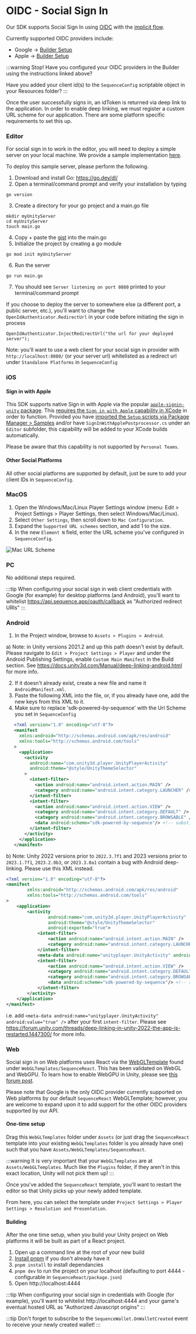 # OIDC - Social Sign In 

Our SDK supports Social Sign In using [OIDC](https://openid.net/developers/how-connect-works/) with the [implicit flow](https://auth0.com/docs/authenticate/login/oidc-conformant-authentication/oidc-adoption-implicit-flow).

Currently supported OIDC providers include:
- Google -> [Builder Setup](/solutions/builder/embedded-wallet/google-configuration)
- Apple -> [Builder Setup](/solutions/builder/embedded-wallet/apple-configuration)

:::warning
Stop! Have you configured your OIDC providers in the Builder using the instructions linked above?

Have you added your client id(s) to the `SequenceConfig` scriptable object in your Resources folder?
:::

Once the user successfully signs in, an idToken is returned via deep link to the application.
In order to enable deep linking, we must register a custom URL scheme for our application. There are some platform specific requirements to set this up.

### Editor

For social sign in to work in the editor, you will need to deploy a simple server on your local machine. We provide a sample implementation [here](https://gist.github.com/BellringerQuinn/d012cd29eb9e756fe3555d4d03b001b2).

To deploy this sample server, please perform the following.

1. Download and install Go: https://go.dev/dl/
2. Open a terminal/command prompt and verify your installation by typing

```
go version
```

3. Create a directory for your go project and a main.go file

```
mkdir myUnityServer
cd myUnityServer
touch main.go
```

4. Copy + paste the [gist](https://gist.github.com/BellringerQuinn/d012cd29eb9e756fe3555d4d03b001b2) into the main.go
5. Initialize the project by creating a go module

```
go mod init myUnityServer
```

6. Run the server

```
go run main.go
```

7. You should see `Server listening on port 8080` printed to your terminal/command prompt

If you choose to deploy the server to somewhere else (a different port, a public server, etc.), you'll want to change the `OpenIdAuthenticator.RedirectUrl` in your code before initiating the sign in process

```
OpenIdAuthenticator.InjectRedirectUrl("the url for your deployed server");
```

Note: you'll want to use a web client for your social sign in provider with `http://localhost:8080/` (or your server url) whitelisted as a redirect url under `Standalone Platforms` in `SequenceConfig`

### iOS

#### Sign in with Apple

This SDK supports native Sign in with Apple via the popular [`apple-signin-unity` package](https://github.com/lupidan/apple-signin-unity). This [requires the `Sign in with Apple` capability in XCode](https://developer.apple.com/documentation/xcode/configuring-sign-in-with-apple#Add-the-Sign-in-with-Apple-capability-to-your-app) in order to function. Provided you have [imported the `Setup` scripts via Package Manager > Samples](https://docs.sequence.xyz/sdk/unity/installation#package-manager---recommended) and/or have `SignInWithApplePostprocessor.cs` under an `Editor` subfolder, this capability will be added to your XCode builds automatically.

Please be aware that this capability is not supported by `Personal Teams`.

#### Other Social Platforms

All other social platforms are supported by default, just be sure to add your client IDs in `SequenceConfig`.

### MacOS

1. Open the Windows/Mac/Linux Player Settings window (menu: Edit > Project Settings > Player Settings, then select Windows/Mac/Linux).
2. Select `Other Settings`, then scroll down to `Mac Configuration`.
3. Expand the `Supported URL schemes` section, and add 1 to the size.
4. In the new `Element N` field, enter the URL scheme you've configured in `SequenceConfig`.

![Mac URL Scheme](/img/unity/unity-url-scheme-mac.png)

### PC

No additional steps required.

:::tip
When configuring your social sign in web client credentials with Google (for example) for desktop platforms (and Android), you'll want to whitelist https://api.sequence.app/oauth/callback as "Authorized redirect URIs"
:::

### Android

1. In the Project window, browse to `Assets > Plugins > Android`.

a) Note: in Unity versions 2021.2 and up this path doesn't exist by default. Please navigate to `Edit > Project Settings > Player` and under the Android Publishing Settings, enable `Custom Main Manifest` in the Build section. See https://docs.unity3d.com/Manual/deep-linking-android.html for more info.

2. If it doesn't already exist, create a new file and name it `AndroidManifest.xml`.
3. Paste the following XML into the file, or, if you already have one, add the new keys from this XML to it.
4. Make sure to replace 'sdk-powered-by-sequence' with the Url Scheme you set in `SequenceConfig`

```xml
   <?xml version="1.0" encoding="utf-8"?>
   <manifest
     xmlns:android="http://schemas.android.com/apk/res/android"
     xmlns:tools="http://schemas.android.com/tools"
   >
     <application>
       <activity
         android:name="com.unity3d.player.UnityPlayerActivity"
         android:theme="@style/UnityThemeSelector"
       >
         <intent-filter>
           <action android:name="android.intent.action.MAIN" />
           <category android:name="android.intent.category.LAUNCHER" />
         </intent-filter>
         <intent-filter>
           <action android:name="android.intent.action.VIEW" />
           <category android:name="android.intent.category.DEFAULT" />
           <category android:name="android.intent.category.BROWSABLE" />
           <data android:scheme="sdk-powered-by-sequence"/> <!-- substitute 'sdk-powered-by-sequence' with the Url Scheme you set in `SequenceConfig` -->
         </intent-filter>
       </activity>
     </application>
   </manifest>
```

b) Note: Unity 2022 versions prior to `2022.3.7f1` and 2023 versions prior to `2023.1.7f1`, `2023.2.0b3`, or `2023.3.0a1` contain a bug with Android deep-linking. Please use this XML instead.

```xml
<?xml version="1.0" encoding="utf-8"?>
<manifest
        xmlns:android="http://schemas.android.com/apk/res/android"
        xmlns:tools="http://schemas.android.com/tools"
>
    <application>
        <activity
                android:name="com.unity3d.player.UnityPlayerActivity"
                android:theme="@style/UnityThemeSelector"
                android:exported="true">
            <intent-filter>
                <action android:name="android.intent.action.MAIN" />
                <category android:name="android.intent.category.LAUNCHER" />
            </intent-filter>
            <meta-data android:name="unityplayer.UnityActivity" android:value="true" />
            <intent-filter>
                <action android:name="android.intent.action.VIEW" />
                <category android:name="android.intent.category.DEFAULT" />
                <category android:name="android.intent.category.BROWSABLE" />
                <data android:scheme="sdk-powered-by-sequence"/> <!-- substitute 'sdk-powered-by-sequence' with the Url Scheme you set in `SequenceConfig` -->
            </intent-filter>
        </activity>
    </application>
</manifest>
```

i.e. add `<meta-data android:name="unityplayer.UnityActivity" android:value="true" />` after your first `intent-filter`. Please see https://forum.unity.com/threads/deep-linking-in-unity-2022-the-app-is-restarted.1447300/ for more info.

### Web

Social sign in on Web platforms uses React via the [WebGLTemplate](https://docs.unity3d.com/Manual/webgl-templates.html) found under `WebGLTemplates/SequenceReact`. This has been validated on WebGL and WebGPU. To learn how to enable WebGPU in Unity, please see [this forum post](https://forum.unity.com/threads/early-access-to-the-new-webgpu-backend-in-unity-2023-3.1516621/).


Please note that Google is the only OIDC provider currently supported on Web platforms by our default `SequenceReact` WebGLTemplate; however, you are welcome to expand upon it to add support for the other OIDC providers supported by our API.


#### One-time setup

Drag this `WebGLTemplates` folder under `Assets` (or just drag the `SequenceReact` template into your existing `WebGLTemplates` folder is you already have one) such that you have `Assets/WebGLTemplates/SequenceReact`.

:::warning
It is very important that your `WebGLTemplates` are at `Assets/WebGLTemplates`. Much like the `Plugins` folder, if they aren't in this exact location, Unity will not pick them up!
:::

Once you've added the `SequenceReact` template, you'll want to restart the editor so that Unity picks up your newly added template.

From here, you can select the template under `Project Settings > Player Settings > Resolution and Presentation`.

#### Building

After the one time setup, when you build your Unity project on Web platforms it will be built as part of a React project.

1. Open up a command line at the root of your new build
2. [Install pnpm](https://pnpm.io/installation) if you don't already have it
3. `pnpm install` to install dependancies
4. `pnpm dev` to run the project on your localhost (defaulting to port 4444 - configurable in `SequenceReact/package.json`)
5. Open http://localhost:4444

:::tip
When configuring your social sign in credentials with Google (for example), you'll want to whitelist http://localhost:4444 and your game's eventual hosted URL as "Authorized Javascript origins"
:::

:::tip
Don't forget to subscribe to the `SequenceWallet.OnWalletCreated` event to receive your newly created wallet!
:::